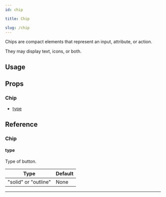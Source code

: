 ```yaml
---
id: chip

title: Chip

slug: /chip
---
```






Chips are compact elements that represent an input, attribute, or action.

They may display text, icons, or both.

## Usage

<Usage />

## Props

### Chip

- [type](#type)

## Reference

### Chip

#### type

Type of button.

| Type                 | Default |
| -------------------- | ------- |
| "solid" or "outline" | None    |

---
